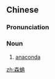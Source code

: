 ==Chinese==
{{zh-forms}}

===Pronunciation===
{{zh-pron
|m=sēnrán
|c=sam1 jim4
|cat=n
}}

===Noun===
{{zh-noun}}

# [[anaconda]] {{gloss|any of various large nonvenomous snake of the genus Eunectes}}

{{zh-cat|Snakes}}

[[zh:森蚺]]